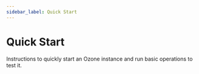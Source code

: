 ```yaml
---
sidebar_label: Quick Start
---
```


# Quick Start


Instructions to quickly start an Ozone instance and run basic operations to test it.

<DocCardList/>
